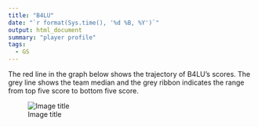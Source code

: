 ```yaml
---
title: "B4LU"
date: "`r format(Sys.time(), '%d %B, %Y')`"
output: html_document
summary: "player profile"
tags:
  - GS
---
```


The red line in the graph below shows the trajectory of B4LU's scores. The grey line shows the team median and the grey ribbon indicates the range from top five score to bottom five score.

![Image title](B4LU.jpg)
